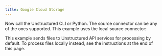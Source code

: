 ```yaml
---
title: Google Cloud Storage
---
```



<NewDocument />


<SharedGoogleCloudStorage />

Now call the Unstructured CLI or Python. The source connector can be any of the ones supported. This example uses the local source connector:

This example sends files to Unstructured API services for processing by default. To process files locally instead, see the instructions at the end of this page.


<CodeGroup>
  <GoogleCloudStorageAPISh />
  <GoogleCloudStorageAPIPyV2 />
  <GoogleCloudStorageAPIPyV1 />
</CodeGroup>


<SharedPartitionByAPIOSS/>
